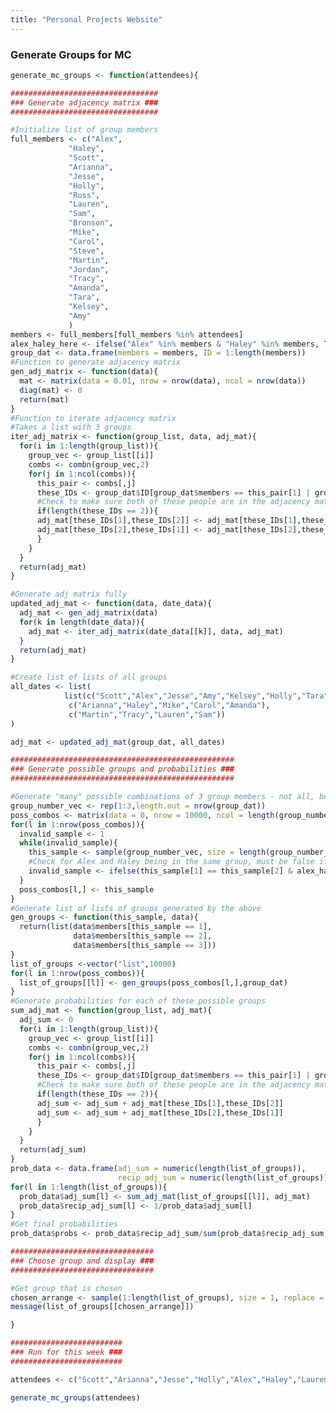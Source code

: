 ```yaml
---
title: "Personal Projects Website"
---
```


### Generate Groups for MC

```r

generate_mc_groups <- function(attendees){

#################################
### Generate adjacency matrix ###
#################################

#Initialize list of group members
full_members <- c("Alex",
             "Haley",
             "Scott",
             "Arianna",
             "Jesse",
             "Holly",
             "Russ",
             "Lauren",
             "Sam",
             "Bronson",
             "Mike",
             "Carol",
             "Steve",
             "Martin",
             "Jordan",
             "Tracy",
             "Amanda",
             "Tara",
             "Kelsey",
             "Amy"
             )
members <- full_members[full_members %in% attendees]
alex_haley_here <- ifelse("Alex" %in% members & "Haley" %in% members, TRUE, FALSE)
group_dat <- data.frame(members = members, ID = 1:length(members))
#Function to generate adjacency matrix
gen_adj_matrix <- function(data){
  mat <- matrix(data = 0.01, nrow = nrow(data), ncol = nrow(data))
  diag(mat) <- 0
  return(mat)
}
#Function to iterate adjacency matrix
#Takes a list with 3 groups
iter_adj_matrix <- function(group_list, data, adj_mat){
  for(i in 1:length(group_list)){
    group_vec <- group_list[[i]]
    combs <- combn(group_vec,2)
    for(j in 1:ncol(combs)){
      this_pair <- combs[,j]
      these_IDs <- group_dat$ID[group_dat$members == this_pair[1] | group_dat$members == this_pair[2]]
      #Check to make sure both of these people are in the adjacency matrix
      if(length(these_IDs == 2)){
      adj_mat[these_IDs[1],these_IDs[2]] <- adj_mat[these_IDs[1],these_IDs[2]] + 1
      adj_mat[these_IDs[2],these_IDs[1]] <- adj_mat[these_IDs[2],these_IDs[1]] + 1
      }
    }
  }
  return(adj_mat)
}

#Generate adj matrix fully
updated_adj_mat <- function(data, date_data){
  adj_mat <- gen_adj_matrix(data)
  for(k in length(date_data)){
    adj_mat <- iter_adj_matrix(date_data[[k]], data, adj_mat)
  }
  return(adj_mat)
}

#Create list of lists of all groups
all_dates <- list(
            list(c("Scott","Alex","Jesse","Amy","Kelsey","Holly","Tara"), #1/11/2023
             c("Arianna","Haley","Mike","Carol","Amanda"),
             c("Martin","Tracy","Lauren","Sam"))
)

adj_mat <- updated_adj_mat(group_dat, all_dates)

##################################################
### Generate possible groups and probabilities ###
##################################################

#Generate "many" possible combinations of 3 group members - not all, because this is too computationally expensive
group_number_vec <- rep(1:3,length.out = nrow(group_dat))
poss_combos <- matrix(data = 0, nrow = 10000, ncol = length(group_number_vec))
for(l in 1:nrow(poss_combos)){
  invalid_sample <- 1
  while(invalid_sample){
    this_sample <- sample(group_number_vec, size = length(group_number_vec), replace = FALSE)
    #Check for Alex and Haley being in the same group, must be false if they are here
    invalid_sample <- ifelse(this_sample[1] == this_sample[2] & alex_haley_here, 1, 0)
  }
  poss_combos[l,] <- this_sample
}
#Generate list of lists of groups generated by the above
gen_groups <- function(this_sample, data){
  return(list(data$members[this_sample == 1],
              data$members[this_sample == 2],
              data$members[this_sample == 3]))
}
list_of_groups <-vector("list",10000)
for(l in 1:nrow(poss_combos)){
  list_of_groups[[l]] <- gen_groups(poss_combos[l,],group_dat)
}
#Generate probabilities for each of these possible groups
sum_adj_mat <- function(group_list, adj_mat){
  adj_sum <- 0
  for(i in 1:length(group_list)){
    group_vec <- group_list[[i]]
    combs <- combn(group_vec,2)
    for(j in 1:ncol(combs)){
      this_pair <- combs[,j]
      these_IDs <- group_dat$ID[group_dat$members == this_pair[1] | group_dat$members == this_pair[2]]
      #Check to make sure both of these people are in the adjacency matrix
      if(length(these_IDs == 2)){
      adj_sum <- adj_sum + adj_mat[these_IDs[1],these_IDs[2]]
      adj_sum <- adj_sum + adj_mat[these_IDs[2],these_IDs[1]]
      }
    }
  }
  return(adj_sum)
}
prob_data <- data.frame(adj_sum = numeric(length(list_of_groups)),
                        recip_adj_sum = numeric(length(list_of_groups)))
for(l in 1:length(list_of_groups)){
  prob_data$adj_sum[l] <- sum_adj_mat(list_of_groups[[l]], adj_mat)
  prob_data$recip_adj_sum[l] <- 1/prob_data$adj_sum[l]
}
#Get final probabilities
prob_data$probs <- prob_data$recip_adj_sum/sum(prob_data$recip_adj_sum)

################################
### Choose group and display ###
################################

#Get group that is chosen
chosen_arrange <- sample(1:length(list_of_groups), size = 1, replace = FALSE, prob = prob_data$probs)
message(list_of_groups[[chosen_arrange]])

}

#########################
### Run for this week ###
#########################

attendees <- c("Scott","Arianna","Jesse","Holly","Alex","Haley","Lauren","Russ","Sam","Bronson")

generate_mc_groups(attendees)



```
